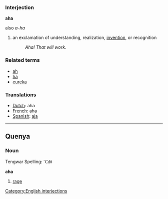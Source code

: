 ===Interjection===

'''aha'''
;also ''a-ha''

# an exclamation of understanding, realization, [[invent]]ion, or recognition
#: ''Aha! That will work.''

===Related terms===
*[[ah]]
*[[ha]]
*[[eureka]]

===Translations===
*[[Dutch]]: aha
*[[French]]: aha
*[[Spanish]]: [[aja]]
----
==Quenya==
===Noun===
Tengwar Spelling: <font face="Tengwar Quenya">`Cd#</font>

'''aha'''

#[[rage]]

[[Category:English interjections]]